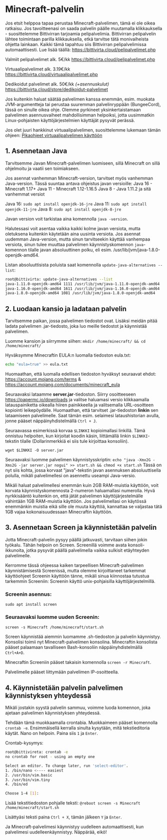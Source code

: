 # Minecraft-palvelin

Jos etsit helppoa tapaa perustaa Minecraft-palvelimen, tämä ei ole oikea
ratkaisu. Jos tavoitteenasi on saada palvelin päälle muutamalla klikkauksella -
suosittelemme Bittivirran tarjoamia pelipalvelimia. Bittivirran pelipalvelin
lähtee toimintaan parilla klikkauksella, etkä tarvitse tätä monivaiheista
ohjetta lainkaan. Kaikki tämä tapahtuu siis Bittivirran pelipalvelimissa
automaattisesti. Lue lisää täällä: https://bittivirta.cloud/pelipalvelimet.php

Valmiit pelipalvelimet alk. 5€/kk https://bittivirta.cloud/pelipalvelimet.php

Virtuaalipalvelimet alk. 3.19€/kk
https://bittivirta.cloud/virtuaalipalvelimet.php

Dedikoidut palvelimet alk. 50€/kk _(+asennuskulut)_
https://bittivirta.cloud/store/dedikoidut-palvelimet

Jos kuitenkin haluat säätää palvelimen kanssa enemmän, esim. muokata
JVM-argumentteja tai perustaa suuremman palvelinryppään (BungeeCord), tässä on
sinulle oikea ohje. Olemme pyrkineet yksinkertaistamaan palvelimen
asennusvaiheet mahdollisimman helpoiksi, jotta uusimmatkin Linux-pohjaisten
käyttöjärjestelmien käyttäjät pysyvät perässä.

Jos olet juuri hankkinut virtuaalipalvelimen, suosittelemme lukemaan tämän
ohjeen: [Pikaohjeet virtuaalipalvelimen käyttöön]([tulossa])

## 1. Asennetaan Java

Tarvitsemme Javan Minecraft-palvelimen luomiseen, sillä Minecraft on sillä
ohjelmoitu ja vaatii sen toimiakseen.

Jos asennat vanhemman Minecraft-version, tarvitset myös vanhemman Java-version.
Tässä suuntaa antava ohjeistus javan versioille: Java 16 - Minecraft 1.17+ Java
11 - Minecraft 1.12-1.16.5 Java 8 - Java 1.11.2 ja sitä vanhemmat versiot

Java 16: `sudo apt install openjdk-16-jre` Java 11:
`sudo apt install openjdk-11-jre` Java 8: `sudo apt install openjdk-8-jre`

Javan version voit tarkistaa aina komennolla `java -version`.

Halutessasi voit asentaa vaikka kaikki kolme javan versiota, mutta oletuksena
kuitenkin käytetään aina uusinta versiota. Jos asennat uudemman Java-version,
mutta sinun tarvitseekin käyttää vanhempaa versiota, sinun tulee muuttaa
palvelimen käynnistyskomennon `java`-komennon tilalle javan absoluuttinen polku,
eli esim. /usr/lib/jvm/java-1.8.0-openjdk-amd64.

Listan absoluuttisista poluista saat komennolla
`update-java-alternatives --list`:

```sh
root@bittivirta: update-java-alternatives --list
java-1.11.0-openjdk-amd64 1111 /usr/lib/jvm/java-1.11.0-openjdk-amd64
java-1.16.0-openjdk-amd64 1611 /usr/lib/jvm/java-1.16.0-openjdk-amd64
java-1.8.0-openjdk-amd64 1081 /usr/lib/jvm/java-1.8.0-openjdk-amd64
```

## 2. Luodaan kansio ja ladataan palvelin

Tarvitsemme paikan, jossa palvelimen tiedostot ovat. Lisäksi meidän pitää ladata
palvelimen .jar-tiedosto, joka luo meille tiedostot ja käynnistää palvelimen.

Luomme kansion ja siirrymme siihen:
`mkdir /home/minecraft/ && cd /home/minecraft/`

Hyväksymme Minecraftin EULA:n luomalla tiedoston eula.txt:

```sh
echo "eula=true" >> eula.txt
```

Huomaathan, että luomalla edellisen tiedoston hyväksyt seuraavat ehdot:
https://account.mojang.com/terms &
https://account.mojang.com/documents/minecraft_eula

Seuraavaksi lataamme **server.jar**-tiedoston. Siirry osoitteeseen
https://papermc.io/downloads ja valitse haluamasi versio klikkaamalla
latauspainiketta oikealla hiiren painikkeella ja valitsemalla URL-osoitteen
kopiointi leikepöydälle. Huomaathan, että tarvitset .jar-tiedoston **linkin**
sen lataamiseen palvelimelle. Saat tämän esim. selaimesi lataushistorian avulla,
jonne pääset näppäinyhdistelmällä `Ctrl + J`.

Seuraavassa esimerkissä korvaa `$LINKKI` kopioimallasi linkillä. Tämä onnistuu
helpoiten, kun kirjoitat koodin käsin, liittämällä linkin `$LINKKI`-tekstin
tilalle (Dollarinmerkkiä ei siis tule kirjoittaa konsoliin).

`wget $LINKKI -O server.jar`

Seuraavaksi luomme palvelimen käynnistysskriptin:
`echo "java -Xmx2G -Xms2G -jar server.jar nogui" >> start.sh && chmod +x start.sh`
Tässä on nyt siis kohta, jossa korvaat "java"-tekstin javan asennuksen
absoluuttisella polulla, mikäli palvelimellesi on asennettu useampi Java-versio.

Mikäli haluat palvelimellesi enemmän kuin 2GB RAM-muistia käyttöön, voit korvata
käynnistyskomennosta 2-numeron haluamallasi numerolla. Hyvä nyrkkisääntö
kuitenkin on, että jätät palvelimen käyttöjärjestelmälle vähintään 1GB
RAM-muistia käyttöön. Jos palvelimellasi on käytössä enemmänkin muistia eikä
sille ole muuta käyttöä, kannattaa se valjastaa tätä 1GB vajaa kokonaisuudessaan
Minecraftin käyttöön.

## 3. Asennetaan Screen ja käynnistetään palvelin

Jotta Minecraft-palvelin pysyy päällä jatkuvasti, tarvitaan siihen jokin
työkalu. Tähän helpoin on Screen. Screenillä voimme avata konsoli-ikkunoita,
jotka pysyvät päällä palvelimella vaikka sulkisit etäyhteyden palvelimelle.

Kerromme tässä ohjeessa kaiken tarpeellisen Minecraft-palvelimen
käynnistämisestä Screenissä, mutta olemme kirjoittaneet tarkemmat käyttöohjeet
Screenin käyttöön tänne, mikäli sinua kiinnostaa tutustua tarkemmin Screeniin:
Screenin käyttö unix-pohjaisilla käyttöjärjestelmillä.

### Screenin asennus:

`sudo apt install screen`

### Seuraavaksi luomme uuden Screenin:

`screen -s Minecraft /home/minecraft/start.sh`

Screen käynnistää aiemmin luomamme .sh-tiedoston ja palvelin käynnistyy.
Konsolisi toimii nyt Minecraft-palvelimen konsolina. Minecraftin konsolista
pääset palaamaan tavalliseen Bash-konsoliin näppäinyhdistelmällä `Ctrl+A+D`.

Minecraftin Screeniin pääset takaisin komennolla `screen -r Minecraft`.

Palvelimelle pääset liittymään palvelimen IP-osoitteella.

## 4. Käynnistetään palvelin palvelimen käynnistyksen yhteydessä

Mikäli jostakin syystä palvelin sammuu, voimme luoda komennon, joka ajetaan
palvelimen käynnistyksen yhteydessä.

Tehdään tämä muokkaamalla crontabia. Muokkaimeen pääset komennolla `crontab -e`.
Ensimmäisellä kerralla sinulta kysytään, mitä tekstieditoria käytät. Nano on
helpoin. Paina siis `1` ja `Enter`.

Crontab-kysymys:

```sh
root@bittivireta: crontab -e
no crontab for root - using an empty one

Select an editor. To change later, run 'select-editor'.
1. /bin/nano <---- easiest
2. /usr/bin/vim.basic
3. /usr/bin/vim.tiny
4. /bin/ed

Choose 1-4 [1]:
```

Lisää tekstitiedoston pohjalle teksti:
`@reboot screen -s Minecraft /home/minecraft/start.sh`

Lisättyäsi teksti paina `Ctrl + X`, tämän jälkeen `Y` ja `Enter`.

Ja Minecraft-palvelimesi käynnistyy uudelleen automaattisesti, kun palvelimesi
uudelleenkäynnistyy. Näppärää, eikö!
